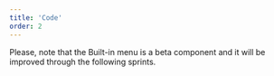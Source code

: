 ```yaml
---
title: 'Code'
order: 2
---
```


<Highlight theme="warning" title="Work in progress">
    Please, note that the Built-in menu is a beta component and it will be improved
  through the following sprints.
</Highlight>

<Preview path="basic" nude />